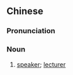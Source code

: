 {{also|主讲人}}
==Chinese==
{{zh-forms|s=主讲人|type=21}}

===Pronunciation===
{{zh-pron
|m=zhǔjiǎngrén
|cat=n
}}

===Noun===
{{zh-noun}}

# [[speaker]]; [[lecturer]]